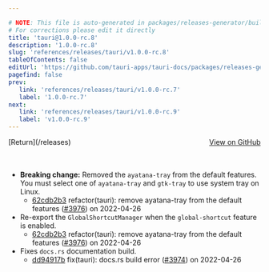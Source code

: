 ```yaml
---

# NOTE: This file is auto-generated in packages/releases-generator/build.ts
# For corrections please edit it directly
title: 'tauri@1.0.0-rc.8'
description: '1.0.0-rc.8'
slug: 'references/releases/tauri/v1.0.0-rc.8'
tableOfContents: false
editUrl: 'https://github.com/tauri-apps/tauri-docs/packages/releases-generator/build.ts'
pagefind: false
prev:
   link: 'references/releases/tauri/v1.0.0-rc.7'
   label: '1.0.0-rc.7'
next:
   link: 'references/releases/tauri/v1.0.0-rc.9'
   label: 'v1.0.0-rc.9'
---
```


			

<ReleaseSidebar slug="references/releases/tauri"  packageName="tauri" />

<div style="margin-bottom:3rem; display: flex; justify-content: space-between; align-items: center"><span>[Return](/releases)</span><span><a href="https://github.com/tauri-apps/tauri/releases/tag/tauri-v1.0.0-rc.8">View on GitHub</a></span></div>

- **Breaking change:** Removed the `ayatana-tray` from the default features. You must select one of `ayatana-tray` and `gtk-tray` to use system tray on Linux.
  - [62cdb2b3](https://www.github.com/tauri-apps/tauri/commit/62cdb2b307534cf1cb69fdb8688f7c0f3176f41b) refactor(tauri): remove ayatana-tray from the default features ([#3976](https://www.github.com/tauri-apps/tauri/pull/3976)) on 2022-04-26
- Re-export the `GlobalShortcutManager` when the `global-shortcut` feature is enabled.
  - [62cdb2b3](https://www.github.com/tauri-apps/tauri/commit/62cdb2b307534cf1cb69fdb8688f7c0f3176f41b) refactor(tauri): remove ayatana-tray from the default features ([#3976](https://www.github.com/tauri-apps/tauri/pull/3976)) on 2022-04-26
- Fixes `docs.rs` documentation build.
  - [dd94917b](https://www.github.com/tauri-apps/tauri/commit/dd94917b619f22849a7487805315c5306e4847b8) fix(tauri): docs.rs build error ([#3974](https://www.github.com/tauri-apps/tauri/pull/3974)) on 2022-04-26

